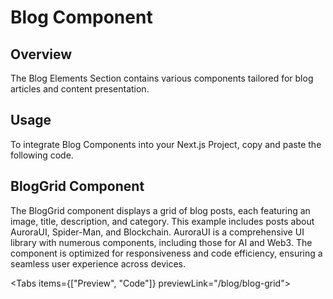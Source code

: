 
# Blog Component

## Overview

The Blog Elements Section contains various components tailored for blog articles and content presentation.

## Usage

To integrate Blog Components into your Next.js Project, copy and paste the following code.

## BlogGrid Component

The BlogGrid component displays a grid of blog posts, each featuring an image, title, description, and category. This example includes posts about AuroraUI, Spider-Man, and Blockchain. AuroraUI is a comprehensive UI library with numerous components, including those for AI and Web3. The component is optimized for responsiveness and code efficiency, ensuring a seamless user experience across devices.

<Tabs items={["Preview", "Code"]} previewLink="/blog/blog-grid">
  <TabComponent label="Preview">
    <BlogGrid />
  </TabComponent>
  <TabComponent label="Code">
    <SourceCodeViewer componentPath="Blog/BlogGrid.tsx" />
  </TabComponent>
</Tabs>
